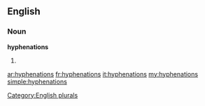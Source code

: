 ==English==

===Noun===
'''hyphenations'''

# {{plural of|[[hyphenation]]}}

[[Category:English plurals]]

[[ar:hyphenations]]
[[fr:hyphenations]]
[[it:hyphenations]]
[[my:hyphenations]]
[[simple:hyphenations]]